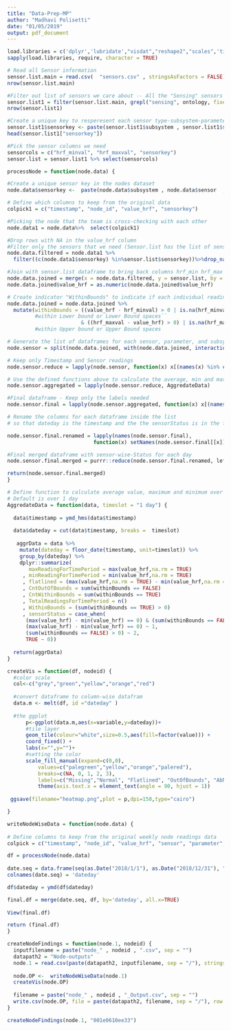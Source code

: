 ```yaml
---
title: "Data-Prep-MP"
author: "Madhavi Polisetti"
date: "01/05/2019"
output: pdf_document
---
```


```r

load.libraries = c('dplyr','lubridate',"visdat","reshape2","scales",'tidyverse','plyr','ggplot')
sapply(load.libraries, require, character = TRUE)
```

```r
# Read all Sensor information
sensor.list.main = read.csv(  "sensors.csv" , stringsAsFactors = FALSE)
nrow(sensor.list.main)

#Filter out list of sensors we care about -- All the "Sensing" sensors
sensor.list1 = filter(sensor.list.main, grepl("sensing", ontology, fixed = TRUE))
nrow(sensor.list1)

#Create a unique key to resperesent each sensor type-subsystem-parametere combination
sensor.list1$sensorkey <- paste(sensor.list1$subsystem , sensor.list1$sensor  , sensor.list1$parameter)
head(sensor.list1["sensorkey"])

#Pick the sensor columns we need
sensorcols = c("hrf_minval", "hrf_maxval", "sensorkey")
sensor.list = sensor.list1 %>% select(sensorcols)
```


```r

processNode = function(node.data) {

#Create a unique sensor key in the nodes dataset
node.data$sensorkey <-  paste(node.data$subsystem , node.data$sensor  , node.data$parameter)

# Define which columns to keep from the original data
colpick1 = c("timestamp", "node_id", "value_hrf", "sensorkey")

#Picking the node that the team is cross-checking with each other
node.data1 = node.data%>%  select(colpick1)  

#Drop rows with NA in the value_hrf column
#Filter only the sensors that we need (Sensor.list has the list of sensors we care about)
node.data.filtered = node.data1 %>%
  filter((c(node.data1$sensorkey) %in%sensor.list$sensorkey))%>%drop_na(value_hrf)

#Join with sensor.list dataframe to bring back columns hrf_min hrf_max
node.data.joined = merge(x = node.data.filtered, y = sensor.list, by = "sensorkey", all.x = TRUE)
node.data.joined$value_hrf = as.numeric(node.data.joined$value_hrf)

# Create indicator "WithinBounds" to indicate if each individual readings is within specified bounds for the sensor
node.data.joined = node.data.joined %>% 
  mutate(withinBounds = ((value_hrf - hrf_minval) > 0 | is.na(hrf_minval)) 
         #within Lower bound or Lower Bound spaces``
                        & ((hrf_maxval - value_hrf) > 0) | is.na(hrf_maxval))
         #within Upper bound or Upper Bound spaces

# Generate the list of dataframes for each sensor, parameter, and subsystem  
node.sensor = split(node.data.joined, with(node.data.joined, interaction(sensorkey)), drop = TRUE)

# Keep only Timestamp and Sensor readings
node.sensor.reduce = lapply(node.sensor, function(x) x[(names(x) %in% c("timestamp", "value_hrf",'withinBounds'))])

# Use the defined functions above to calculate the average, min and max values over the period
node.sensor.aggregated = lapply(node.sensor.reduce, AggredateData)

#Final dataframe - Keep only the labels needed
node.sensor.final = lapply(node.sensor.aggregated, function(x) x[(names(x) %in% c("dateday",   "sensorStatus"))])

# Rename the columns for each dataframe inside the list
# so that dateday is the timestamp and the the sensorStatus is in the format of (sensor name).(parameter name).(subsystem name)

node.sensor.final.renamed = lapply(names(node.sensor.final), 
                            function(x) setNames(node.sensor.final[[x]], c(names(node.sensor.final[[x]])[1], x)))

#Final merged dataframe with sensor-wise-Status for each day
node.sensor.final.merged = purrr::reduce(node.sensor.final.renamed, left_join, by = "dateday")

return(node.sensor.final.merged)
}
```


```r

# Define function to calculate average value, maximum and minimum over a certian time interval
# Default is over 1 day
AggredateData = function(data, timeslot = "1 day") {
   
  data$timestamp = ymd_hms(data$timestamp)
  
  data$dateday = cut(data$timestamp, breaks =  timeslot)
  
   aggrData = data %>% 
    mutate(dateday = floor_date(timestamp, unit=timeslot)) %>% 
    group_by(dateday) %>% 
    dplyr::summarize(
       maxReadingForTimePeriod = max(value_hrf,na.rm = TRUE)
     , minReadingForTimePeriod = min(value_hrf,na.rm = TRUE)
     , flatlined = (max(value_hrf,na.rm = TRUE) - min(value_hrf,na.rm = TRUE) == 0)
     , CntOutOfBounds = sum(withinBounds == FALSE)
     , CntWithinBounds = sum(withinBounds == TRUE)
     , TotalReadingsForTimePeriod = n()
     , WithinBounds = (sum(withinBounds == TRUE) > 0)
     , sensorStatus = case_when(
      (max(value_hrf) - min(value_hrf) == 0) & (sum(withinBounds == FALSE) > 0) ~ 3, 
      (max(value_hrf) - min(value_hrf) == 0) ~ 1, 
      (sum(withinBounds == FALSE) > 0) ~ 2, 
      TRUE ~ 0)) 
   
  return(aggrData)
}

```

```r
createVis = function(df, nodeid) {
  #color scale
  col<-c("grey","green","yellow","orange","red")
  
  #convert dataframe to column-wise datafram
  data.m <- melt(df, id ="dateday" )
  
  #the ggplot
      p<-ggplot(data.m,aes(x=variable,y=dateday))+
      #tile layer
      geom_tile(colour="white",size=0.5,aes(fill=factor(value))) +
      coord_fixed() +
      labs(x="",y="")+
      #setting the color
      scale_fill_manual(expand=c(0,0),
          values=c("palegreen","yellow","orange","palered"),
          breaks=c(NA, 0, 1, 2, 3),
          labels=c("Missing","Normal", "Flatlined", "OutOfBounds", "AbNormal")) +
          theme(axis.text.x = element_text(angle = 90, hjust = 1))  
          
 ggsave(filename="heatmap.png",plot = p,dpi=150,type="cairo")

}
```


```r
writeNodeWiseData = function(node.data) {
  
# Define columns to keep from the original weekly node readings data
colpick = c("timestamp", "node_id", "value_hrf", "sensor", "parameter", "subsystem")

df = processNode(node.data)
 
date.seq = data.frame(seq(as.Date("2018/1/1"), as.Date("2018/12/31"), "days"))
colnames(date.seq) = 'dateday'

df$dateday = ymd(df$dateday)

final.df = merge(date.seq, df, by='dateday', all.x=TRUE)
 
View(final.df)

return (final.df)
}

```



```r
createNodeFindings = function(node.1, nodeid) {
  inputfilename = paste("node_" , nodeid , ".csv", sep = "")
  datapath2 = "Node-outputs"
  node.1 = read.csv(paste(datapath2, inputfilename, sep = "/"), stringsAsFactors = FALSE)
  
  node.OP <-  writeNodeWiseData(node.1)
  createVis(node.OP)
  
  filename = paste("node_" , nodeid , "_Output.csv", sep = "")
  write.csv(node.OP, file = paste(datapath2, filename, sep = "/"), row.names = FALSE)
}
```

```r
createNodeFindings(node.1, "001e0610ee33")

```




 